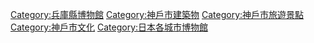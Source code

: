 {{Commons category|Museums in Kobe}}

[[Category:兵庫縣博物館|Category:兵庫縣博物館]]
[[Category:神戶市建築物|Category:神戶市建築物]]
[[Category:神戶市旅遊景點|Category:神戶市旅遊景點]]
[[Category:神戶市文化|Category:神戶市文化]]
[[Category:日本各城市博物館|Category:日本各城市博物館]]